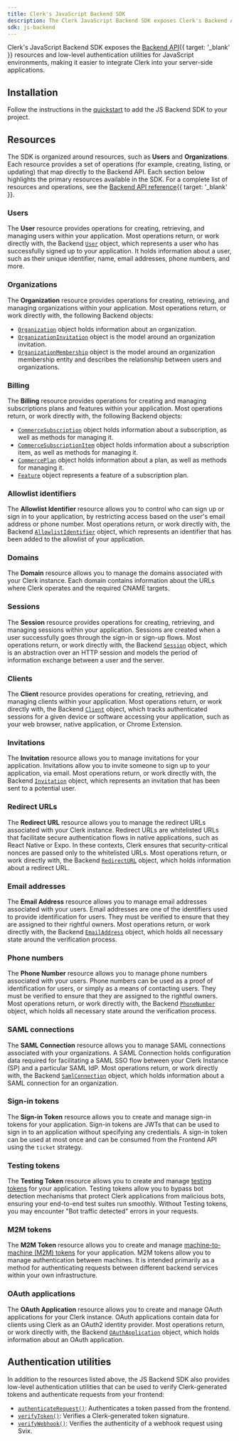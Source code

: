 ```yaml
---
title: Clerk's JavaScript Backend SDK
description: The Clerk JavaScript Backend SDK exposes Clerk's Backend API resources and low-level authentication utilities for JavaScript environments.
sdk: js-backend
---
```


Clerk's JavaScript Backend SDK exposes the [Backend API](/docs/reference/backend-api){{ target: '_blank' }} resources and low-level authentication utilities for JavaScript environments, making it easier to integrate Clerk into your server-side applications.

## Installation

Follow the instructions in the [quickstart](/docs/getting-started/quickstart) to add the JS Backend SDK to your project.

## Resources

The SDK is organized around resources, such as **Users** and **Organizations**. Each resource provides a set of operations (for example, creating, listing, or updating) that map directly to the Backend API. Each section below highlights the primary resources available in the SDK. For a complete list of resources and operations, see the [Backend API reference](/docs/reference/backend-api){{ target: '_blank' }}.

### Users

The **User** resource provides operations for creating, retrieving, and managing users within your application. Most operations return, or work directly with, the Backend [`User`](/docs/references/backend/types/backend-user) object, which represents a user who has successfully signed up to your application. It holds information about a user, such as their unique identifier, name, email addresses, phone numbers, and more.

### Organizations

The **Organization** resource provides operations for creating, retrieving, and managing organizations within your application. Most operations return, or work directly with, the following Backend objects:

- [`Organization`](/docs/references/backend/types/backend-organization) object holds information about an organization.
- [`OrganizationInvitation`](/docs/references/backend/types/backend-organization-invitation) object is the model around an organization invitation.
- [`OrganizationMembership`](/docs/references/backend/types/backend-organization-membership) object is the model around an organization membership entity and describes the relationship between users and organizations.

### Billing

The **Billing** resource provides operations for creating and managing subscriptions plans and features within your application. Most operations return, or work directly with, the following Backend objects:

- [`CommerceSubscription`](/docs/references/backend/types/commerce-subscription) object holds information about a subscription, as well as methods for managing it.
- [`CommerceSubscriptionItem`](/docs/references/backend/types/commerce-subscription-item) object holds information about a subscription item, as well as methods for managing it.
- [`CommercePlan`](/docs/references/backend/types/commerce-plan) object holds information about a plan, as well as methods for managing it.
- [`Feature`](/docs/references/backend/types/feature) object represents a feature of a subscription plan.

### Allowlist identifiers

The **Allowlist Identifier** resource allows you to control who can sign up or sign in to your application, by restricting access based on the user's email address or phone number. Most operations return, or work directly with, the Backend [`AllowlistIdentifier`](/docs/references/backend/types/backend-allowlist-identifier) object, which represents an identifier that has been added to the allowlist of your application.

### Domains

The **Domain** resource allows you to manage the domains associated with your Clerk instance. Each domain contains information about the URLs where Clerk operates and the required CNAME targets.

### Sessions

The **Session** resource provides operations for creating, retrieving, and managing sessions within your application. Sessions are created when a user successfully goes through the sign-in or sign-up flows. Most operations return, or work directly with, the Backend [`Session`](/docs/references/backend/types/backend-session) object, which is an abstraction over an HTTP session and models the period of information exchange between a user and the server.

### Clients

The **Client** resource provides operations for creating, retrieving, and managing clients within your application. Most operations return, or work directly with, the Backend [`Client`](/docs/references/backend/types/backend-client) object, which tracks authenticated sessions for a given device or software accessing your application, such as your web browser, native application, or Chrome Extension.

### Invitations

The **Invitation** resource allows you to manage invitations for your application. Invitations allow you to invite someone to sign up to your application, via email. Most operations return, or work directly with, the Backend [`Invitation`](/docs/references/backend/types/backend-invitation) object, which represents an invitation that has been sent to a potential user.

### Redirect URLs

The **Redirect URL** resource allows you to manage the redirect URLs associated with your Clerk instance. Redirect URLs are whitelisted URLs that facilitate secure authentication flows in native applications, such as React Native or Expo. In these contexts, Clerk ensures that security-critical nonces are passed only to the whitelisted URLs. Most operations return, or work directly with, the Backend [`RedirectURL`](/docs/references/backend/types/backend-redirect-url) object, which holds information about a redirect URL.

### Email addresses

The **Email Address** resource allows you to manage email addresses associated with your users. Email addresses are one of the identifiers used to provide identification for users. They must be verified to ensure that they are assigned to their rightful owners. Most operations return, or work directly with, the Backend [`EmailAddress`](/docs/references/backend/types/backend-email-address) object, which holds all necessary state around the verification process.

### Phone numbers

The **Phone Number** resource allows you to manage phone numbers associated with your users. Phone numbers can be used as a proof of identification for users, or simply as a means of contacting users. They must be verified to ensure that they are assigned to the rightful owners. Most operations return, or work directly with, the Backend [`PhoneNumber`](/docs/references/backend/types/backend-phone-number) object, which holds all necessary state around the verification process.

### SAML connections

The **SAML Connection** resource allows you to manage SAML connections associated with your organizations. A SAML Connection holds configuration data required for facilitating a SAML SSO flow between your Clerk Instance (SP) and a particular SAML IdP. Most operations return, or work directly with, the Backend [`SamlConnection`](/docs/references/backend/types/backend-saml-connection) object, which holds information about a SAML connection for an organization.

### Sign-in tokens

The **Sign-in Token** resource allows you to create and manage sign-in tokens for your application. Sign-in tokens are JWTs that can be used to sign in to an application without specifying any credentials. A sign-in token can be used at most once and can be consumed from the Frontend API using the `ticket` strategy.

### Testing tokens

The **Testing Token** resource allows you to create and manage [testing tokens](/docs/guides/development/testing/overview#testing-tokens) for your application. Testing tokens allow you to bypass bot detection mechanisms that protect Clerk applications from malicious bots, ensuring your end-to-end test suites run smoothly. Without Testing tokens, you may encounter "Bot traffic detected" errors in your requests.

### M2M tokens

The **M2M Token** resource allows you to create and manage [machine-to-machine (M2M) tokens](/docs/guides/development/machine-auth/m2m-tokens) for your application. M2M tokens allow you to manage authentication between machines. It is intended primarily as a method for authenticating requests between different backend services within your own infrastructure.

### OAuth applications

The **OAuth Application** resource allows you to create and manage OAuth applications for your Clerk instance. OAuth applications contain data for clients using Clerk as an OAuth2 identity provider. Most operations return, or work directly with, the Backend [`OAuthApplication`](/docs/references/backend/types/backend-oauth-application) object, which holds information about an OAuth application.

## Authentication utilities

In addition to the resources listed above, the JS Backend SDK also provides low-level authentication utilities that can be used to verify Clerk-generated tokens and authenticate requests from your frontend:

- [`authenticateRequest()`](/docs/references/backend/authenticate-request): Authenticates a token passed from the frontend.
- [`verifyToken()`](/docs/references/backend/verify-token): Verifies a Clerk-generated token signature.
- [`verifyWebhook()`](/docs/references/backend/verify-webhook): Verifies the authenticity of a webhook request using Svix.
